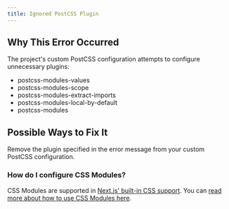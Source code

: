 ```yaml
---
title: Ignored PostCSS Plugin
---
```


## Why This Error Occurred

The project's custom PostCSS configuration attempts to configure unnecessary plugins:

- postcss-modules-values
- postcss-modules-scope
- postcss-modules-extract-imports
- postcss-modules-local-by-default
- postcss-modules

## Possible Ways to Fix It

Remove the plugin specified in the error message from your custom PostCSS configuration.

### How do I configure CSS Modules?

CSS Modules are supported in [Next.js' built-in CSS support](/docs/pages/guides/post-css).
You can [read more about how to use CSS Modules here](/docs/pages/guides/post-css).
